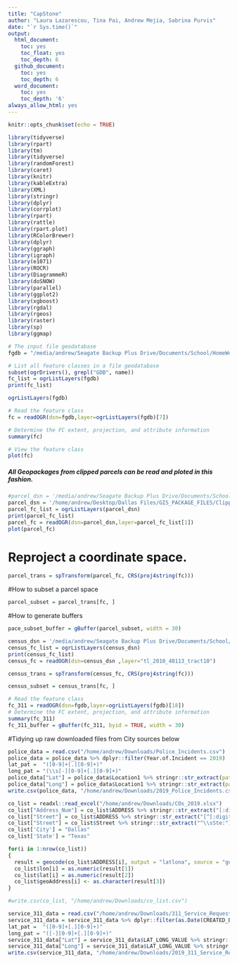 ```yaml
---
title: "CapStone"
author: "Laura Lazarescou, Tina Pai, Andrew Mejia, Sabrina Purvis"
date: "`r Sys.time()`"
output:
  html_document:
    toc: yes
    toc_float: yes
    toc_depth: 6
  github_document:
    toc: yes
    toc_depth: 6
  word_document:
    toc: yes
    toc_depth: '6'
always_allow_html: yes
---
```

```r
knitr::opts_chunk$set(echo = TRUE)
```

```r
library(tidyverse)
library(rpart)
library(tm)
library(tidyverse)
library(randomForest)
library(caret)
library(knitr)
library(kableExtra)
library(XML)
library(stringr)
library(dplyr)
library(corrplot)
library(rpart)
library(rattle)
library(rpart.plot)
library(RColorBrewer)
library(dplyr)
library(ggraph)
library(igraph)
library(e1071)
library(ROCR)
library(DiagrammeR)
library(doSNOW)
library(parallel)
library(ggplot2)
library(xgboost)
library(rgdal)
library(rgeos)
library(raster)
library(sp)
library(ggmap)
```

```r


# The input file geodatabase
fgdb = "/media/andrew/Seagate Backup Plus Drive/Documents/School/HomeWork/Capstone/Vacant Lot Analysis.gdb"

# List all feature classes in a file geodatabase
subset(ogrDrivers(), grepl("GDB", name))
fc_list = ogrListLayers(fgdb)
print(fc_list)

ogrListLayers(fgdb)

# Read the feature class
fc = readOGR(dsn=fgdb,layer=ogrListLayers(fgdb)[7])

# Determine the FC extent, projection, and attribute information
summary(fc)

# View the feature class
plot(fc)

```
##### All Geopackages from clipped parcels can be read and ploted in this fashion. 
```r
#parcel_dsn = '/media/andrew/Seagate Backup Plus Drive/Documents/School/HomeWork/Capstone/PARCEL2020/PARCEL2020/'
parcel_dsn = '/home/andrew/Desktop/Dallas Files/GIS_PACKAGE_FILES/Clipped_2019_311_by_Dallas_Simple_buffer.gpkg'
parcel_fc_list = ogrListLayers(parcel_dsn)
print(parcel_fc_list)
parcel_fc = readOGR(dsn=parcel_dsn,layer=parcel_fc_list[1])
plot(parcel_fc)
```
# Reproject a coordinate space. 
```r
parcel_trans = spTransform(parcel_fc, CRS(proj4string(fc)))
```
#How to subset a parcel space
```r
parcel_subset = parcel_trans[fc, ]
```
#How to generate buffers
```r
pace_subset_buffer = gBuffer(parcel_subset, width = 30)

```

```r
census_dsn = '/media/andrew/Seagate Backup Plus Drive/Documents/School/HomeWork/Capstone/tl_2010_48113_tract10/'
census_fc_list = ogrListLayers(census_dsn)
print(census_fc_list)
census_fc = readOGR(dsn=census_dsn ,layer="tl_2010_48113_tract10")
```

```r
census_trans = spTransform(census_fc, CRS(proj4string(fc)))
```

```r
census_subset = census_trans[fc, ]
```
```r
# Read the feature class
fc_311 = readOGR(dsn=fgdb,layer=ogrListLayers(fgdb)[18])
# Determine the FC extent, projection, and attribute information
summary(fc_311)
fc_311_buffer = gBuffer(fc_311, byid = TRUE, width = 30)
```
#Tidying up raw downloaded files from City sources below
```r
police_data = read.csv("/home/andrew/Downloads/Police_Incidents.csv")
police_data = police_data %>% dplyr::filter(Year.of.Incident == 2019) 
lat_pat =  "([0-9]+[.][0-9]+)"
long_pat = "(\\s[-][0-9]+[.][0-9]+)"
police_data["Lat"] = police_data$Location1 %>% stringr::str_extract(pattern =lat_pat)
police_data["Long"] = police_data$Location1 %>% stringr::str_extract(pattern =long_pat)
write.csv(police_data, "/home/andrew/Downloads/2019_Police_Incidents.csv")
```

```r
co_list = readxl::read_excel("/home/andrew/Downloads/COs_2019.xlsx")
co_list["Address_Num"] = co_list$ADDRESS %>% stringr::str_extract("[:digit:]]+")
co_list["Street"] = co_list$ADDRESS %>% stringr::str_extract("[^[:digit:]]+")
co_list["Street"] = co_list$Street %>% stringr::str_extract("^\\sSte:")
co_list['City'] = "Dallas"
co_list['State'] = "Texas"

for(i in 1:nrow(co_list))
{
  result = geocode(co_list$ADDRESS[i], output = "latlona", source = "google")
  co_list$lon[i] = as.numeric(result[1])
  co_list$lat[i] = as.numeric(result[2])
  co_list$geoAddress[i] <- as.character(result[3])
}

#write.csv(co_list, "/home/andrew/Downloads/co_list.csv")
```

```r
service_311_data = read.csv("/home/andrew/Downloads/311_Service_Requests_for_Fiscal_Year__FY__2019_-_Bulk.csv")
service_311_data = service_311_data %>% dplyr::filter(as.Date(CREATED_DATE) >= "1/1/2019") 
lat_pat =  "([0-9]+[.][0-9]+)"
long_pat = "([-][0-9]+[.][0-9]+)"
service_311_data["Lat"] = service_311_data$LAT_LONG_VALUE %>% stringr::str_extract(pattern =lat_pat)
service_311_data["Long"] = service_311_data$LAT_LONG_VALUE %>% stringr::str_extract(pattern =long_pat)
write.csv(service_311_data, "/home/andrew/Downloads/2019_311_Service_Requests.csv")
 

```

